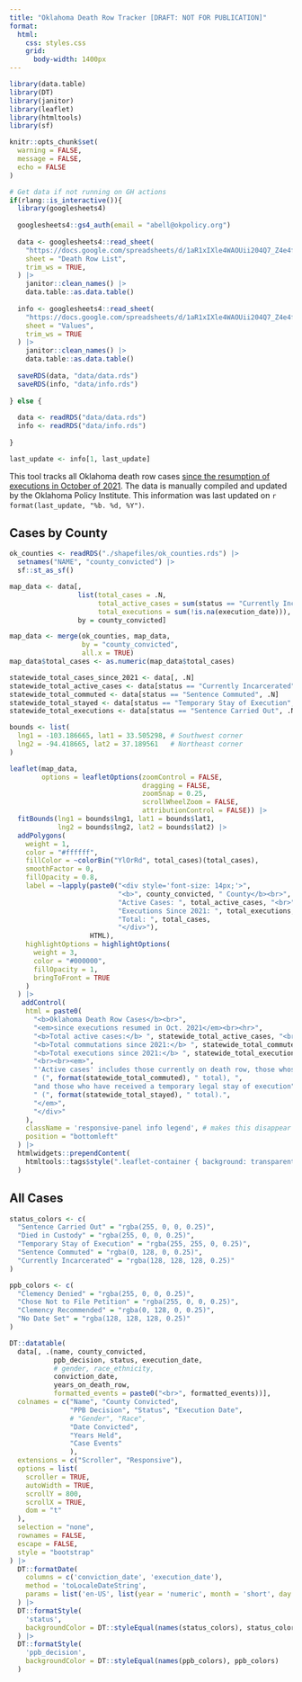 ```yaml
---
title: "Oklahoma Death Row Tracker [DRAFT: NOT FOR PUBLICATION]"
format:
  html:
    css: styles.css
    grid:
      body-width: 1400px
---
```


```r
library(data.table)
library(DT)
library(janitor)
library(leaflet)
library(htmltools)
library(sf)

knitr::opts_chunk$set(
  warning = FALSE,
  message = FALSE,
  echo = FALSE
)

# Get data if not running on GH actions
if(rlang::is_interactive()){
  library(googlesheets4)
  
  googlesheets4::gs4_auth(email = "abell@okpolicy.org")
  
  data <- googlesheets4::read_sheet(
    "https://docs.google.com/spreadsheets/d/1aR1xIXle4WAOUii204Q7_Z4e4frdUPHgIY9ER_MmxbQ/edit?gid=1129005821#gid=1129005821",
    sheet = "Death Row List",
    trim_ws = TRUE,
  ) |>
    janitor::clean_names() |>
    data.table::as.data.table()
  
  info <- googlesheets4::read_sheet(
    "https://docs.google.com/spreadsheets/d/1aR1xIXle4WAOUii204Q7_Z4e4frdUPHgIY9ER_MmxbQ/edit?gid=1129005821#gid=1129005821",
    sheet = "Values",
    trim_ws = TRUE
  ) |>
    janitor::clean_names() |>
    data.table::as.data.table()
  
  saveRDS(data, "data/data.rds")
  saveRDS(info, "data/info.rds")
  
} else {
  
  data <- readRDS("data/data.rds")
  info <- readRDS("data/info.rds")
  
}

last_update <- info[1, last_update]


```

This tool tracks all Oklahoma death row cases [since the resumption of executions in October of 2021](https://apnews.com/article/us-supreme-court-executions-oklahoma-05c84265d553c784eb862321aed2acb8). The data is manually compiled and updated by the Oklahoma Policy Institute. This information was last updated on `r format(last_update, "%b. %d, %Y")`.

## Cases by County

```r
ok_counties <- readRDS("./shapefiles/ok_counties.rds") |>
  setnames("NAME", "county_convicted") |>
  sf::st_as_sf()

map_data <- data[, 
                 list(total_cases = .N,
                      total_active_cases = sum(status == "Currently Incarcerated" | status == "Temporary Stay of Execution" | status == "Sentence Commuted"),
                      total_executions = sum(!is.na(execution_date))), 
                 by = county_convicted]

map_data <- merge(ok_counties, map_data, 
                  by = "county_convicted",
                  all.x = TRUE) 
map_data$total_cases <- as.numeric(map_data$total_cases)

statewide_total_cases_since_2021 <- data[, .N]
statewide_total_active_cases <- data[status == "Currently Incarcerated" | status == "Temporary Stay of Execution" | status == "Sentence Commuted", .N]
statewide_total_commuted <- data[status == "Sentence Commuted", .N]
statewide_total_stayed <- data[status == "Temporary Stay of Execution", .N]
statewide_total_executions <- data[status == "Sentence Carried Out", .N]

bounds <- list(
  lng1 = -103.186665, lat1 = 33.505298, # Southwest corner
  lng2 = -94.418665, lat2 = 37.189561   # Northeast corner
)

leaflet(map_data,
        options = leafletOptions(zoomControl = FALSE,
                                 dragging = FALSE,
                                 zoomSnap = 0.25,
                                 scrollWheelZoom = FALSE,
                                 attributionControl = FALSE)) |>
  fitBounds(lng1 = bounds$lng1, lat1 = bounds$lat1, 
            lng2 = bounds$lng2, lat2 = bounds$lat2) |>
  addPolygons(
    weight = 1,  
    color = "#ffffff",
    fillColor = ~colorBin("YlOrRd", total_cases)(total_cases),
    smoothFactor = 0,
    fillOpacity = 0.8,
    label = ~lapply(paste0("<div style='font-size: 14px;'>",
                           "<b>", county_convicted, " County</b><br>",
                           "Active Cases: ", total_active_cases, "<br>",
                           "Executions Since 2021: ", total_executions, "<br><hr>",
                           "Total: ", total_cases,
                           "</div>"), 
                    HTML),
    highlightOptions = highlightOptions(
      weight = 3,
      color = "#000000",
      fillOpacity = 1,
      bringToFront = TRUE
    )
  ) |>
   addControl(
    html = paste0(
      "<b>Oklahoma Death Row Cases</b><br>",
      "<em>since executions resumed in Oct. 2021</em><br><hr>",
      "<b>Total active cases:</b> ", statewide_total_active_cases, "<br>",
      "<b>Total commutations since 2021:</b> ", statewide_total_commuted, "<br>",
      "<b>Total executions since 2021:</b> ", statewide_total_executions,
      "<br><br><em>",
      "'Active cases' includes those currently on death row, those whose sentences have been commuted to life without parole and may be further contested",
      " (", format(statewide_total_commuted), " total), ",
      "and those who have received a temporary legal stay of execution",
      " (", format(statewide_total_stayed), " total).",
      "</em>",
      "</div>"
    ),
    className = 'responsive-panel info legend', # makes this disappear on mobile, see styles.css
    position = "bottomleft"
  ) |>
  htmlwidgets::prependContent(
    htmltools::tags$style(".leaflet-container { background: transparent; }")
  )
```

## All Cases

```r
status_colors <- c(
  "Sentence Carried Out" = "rgba(255, 0, 0, 0.25)",
  "Died in Custody" = "rgba(255, 0, 0, 0.25)",
  "Temporary Stay of Execution" = "rgba(255, 255, 0, 0.25)", 
  "Sentence Commuted" = "rgba(0, 128, 0, 0.25)",
  "Currently Incarcerated" = "rgba(128, 128, 128, 0.25)"
)

ppb_colors <- c(
  "Clemency Denied" = "rgba(255, 0, 0, 0.25)",
  "Chose Not to File Petition" = "rgba(255, 0, 0, 0.25)",
  "Clemency Recommended" = "rgba(0, 128, 0, 0.25)",
  "No Date Set" = "rgba(128, 128, 128, 0.25)"
)

DT::datatable(
  data[, .(name, county_convicted,
           ppb_decision, status, execution_date,
           # gender, race_ethnicity, 
           conviction_date,
           years_on_death_row,
           formatted_events = paste0("<br>", formatted_events))],
  colnames = c("Name", "County Convicted",
               "PPB Decision", "Status", "Execution Date", 
               # "Gender", "Race", 
               "Date Convicted",
               "Years Held",
               "Case Events"
               ),
  extensions = c("Scroller", "Responsive"),
  options = list(
    scroller = TRUE,
    autoWidth = TRUE,
    scrollY = 800,
    scrollX = TRUE,
    dom = "t"
  ),
  selection = "none",
  rownames = FALSE,
  escape = FALSE,
  style = "bootstrap"
) |>
  DT::formatDate(
    columns = c('conviction_date', 'execution_date'),
    method = 'toLocaleDateString',
    params = list('en-US', list(year = 'numeric', month = 'short', day = 'numeric'))
  ) |>
  DT::formatStyle(
    'status',
    backgroundColor = DT::styleEqual(names(status_colors), status_colors)
  ) |>
  DT::formatStyle(
    'ppb_decision',
    backgroundColor = DT::styleEqual(names(ppb_colors), ppb_colors)
  )
```
